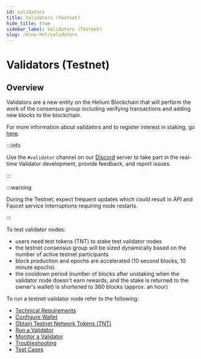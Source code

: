 ```yaml
---
id: validators
title: Validators (Testnet)
hide_title: true
sidebar_label: Validators (Testnet)
slug: /mine-hnt/validators
---
```



# Validators (Testnet)

## Overview

Validators are a new entity on the Helium Blockchain that will perform the work of the consensus group including verifying transactions and adding new blocks to the blockchain. 

For more information about validators and to register interest in staking, go [here](https://www.helium.com/stake).

:::info

Use the ```#validator``` channel on our [Discord](https://discord.gg/helium) server to take part in the real-time Validator development, provide feedback, and report issues.

:::

:::warning 

During the Testnet, expect frequent updates which could result in API and Faucet service interruptions requiring node restarts.

:::

To test validator nodes:
* users need test tokens (TNT) to stake test validator nodes
* the testnet consensus group will be sized dynamically based on the number of active testnet participants
* block production and epochs are accelerated (10 second blocks, 10 minute epochs)
* the cooldown period (number of blocks after unstaking when the validator node doesn't earn rewards, and the stake is returned to the owner's wallet) is shortened to 360 blocks (approx. an hour)

To run a testnet validator node refer to the following:

* [Technical Requirements](/mine-hnt/validators/requirements)
* [Configure Wallet](/mine-hnt/validators/validator-wallet)
* [Obtain Testnet Network Tokens (TNT)](/mine-hnt/validators/validator-tnt)
* [Run a Validator](/mine-hnt/validators/validator-run)
* [Monitor a Validator](/mine-hnt/validators/validator-monitor)
* [Troubleshooting](/mine-hnt/validators/validator-troubleshooting)
* [Test Cases](/mine-hnt/validators/validator-testcases)
